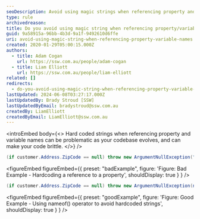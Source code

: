 ```yaml
---
seoDescription: Avoid using magic strings when referencing property and variable names, instead use nameof() operator to keep your code concise and maintainable.
type: rule
archivedreason:
title: Do you avoid using magic string when referencing property/variable names
guid: 9a58915a-96bb-4b3d-9a1f-9492610d6ffe
uri: avoid-using-magic-string-when-referencing-property-variable-names
created: 2020-01-29T05:00:15.000Z
authors:
  - title: Adam Cogan
    url: https://ssw.com.au/people/adam-cogan
  - title: Liam Elliott
    url: https://ssw.com.au/people/liam-elliott
related: []
redirects:
  - do-you-avoid-using-magic-string-when-referencing-property-variable-names
lastUpdated: 2024-06-08T03:27:17.000Z
lastUpdatedBy: Brady Stroud [SSW]
lastUpdatedByEmail: bradystroud@ssw.com.au
createdBy: LiamElliott
createdByEmail: LiamElliott@ssw.com.au
---
```


<introEmbed
  body={<>
Hard coded strings when referencing property and variable names can be problematic as your codebase evolves, and can make your code brittle.
  </>}
/>
```csharp
(if customer.Address.ZipCode == null) throw new ArgumentNullException("ZipCode");
```

<figureEmbed figureEmbed={{
  preset: "badExample",
  figure: 'Figure: Bad Example - Hardcoding a reference to a property',
  shouldDisplay: true
} } />


```csharp
(if customer.Address.ZipCode == null) throw new ArgumentNullException(nameof(customer.Address.ZipCode));
```

<figureEmbed figureEmbed={{
  preset: "goodExample",
  figure: 'Figure: Good Example - Using nameof() operator to avoid hardcoded strings',
  shouldDisplay: true
} } />
